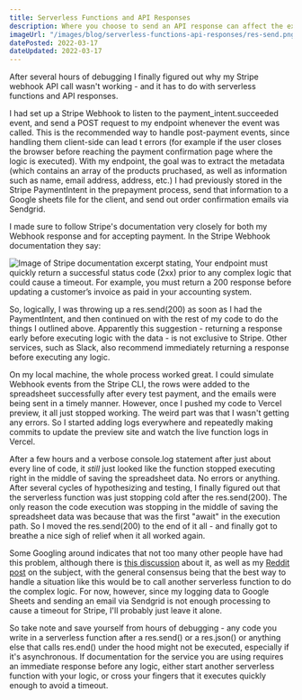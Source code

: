 ---
title: Serverless Functions and API Responses
description: Where you choose to send an API response can affect the execution order of your serverless functions.
imageUrl: "/images/blog/serverless-functions-api-responses/res-send.png"
datePosted: 2022-03-17
dateUpdated: 2022-03-17
---


After several hours of debugging I finally figured out why my Stripe webhook API call wasn't working - and it has to do with serverless functions and API responses. 

I had set up a Stripe Webhook to listen to the payment_intent.succeeded event, and send a POST request to my endpoint whenever the event was called. This is the recommended way to handle post-payment events, since handling them client-side can lead t errors (for example if the user closes the browser before reaching the payment confirmation page where the logic is executed). With my endpoint, the goal was to extract the metadata (which contains an array of the products pruchased, as well as information such as name, email address, address, etc.) I had previously stored in the Stripe PaymentIntent in the prepayment process, send that information to a Google sheets file for the client, and send out order confirmation emails via Sendgrid. 

I made sure to follow Stripe's documentation very closely for both my Webhook response and for accepting payment. In the Stripe Webhook documentation they say:

<Image src={stripeDocs} alt="Image of Stripe documentation excerpt stating, Your endpoint must quickly return a successful status code (2xx) prior to any complex logic that could cause a timeout. For example, you must return a 200 response before updating a customer’s invoice as paid in your accounting system." />

So, logically, I was throwing up a res.send(200) as soon as I had the PaymentIntent, and then continued on with the rest of my code to do the things I outlined above. Apparently this suggestion - returning a response early before executing logic with the data - is not exclusive to Stripe. Other services, such as Slack, also recommend immediately returning a response before executing any logic.

On my local machine, the whole process worked great. I could simulate Webhook events from the Stripe CLI, the rows were added to the spreadsheet successfully after every test payment, and the emails were being sent in a timely manner. However, once I pushed my code to Vercel preview, it all just stopped working. The weird part was that I wasn't getting any errors. So I started adding logs everywhere and repeatedly making commits to update the preview site and watch the live function logs in Vercel.

After a few hours and a verbose console.log statement after just about every line of code, it _still_ just looked like the function stopped executing right in the middle of saving the spreadsheet data. No errors or anything. After several cycles of hypothesizing and testing, I finally figured out that the serverless function was just stopping cold after the res.send(200). The only reason the code execution was stopping in the middle of saving the spreadsheet data was because that was the first "await" in the execution path. So I moved the res.send(200) to the end of it all - and finally got to breathe a nice sigh of relief when it all worked again.  

Some Googling around indicates that not too many other people have had this problem, although there is [this discussion](https://github.com/vercel/next.js/discussions/12573) about it, as well as my [Reddit post](https://www.reddit.com/r/nextjs/comments/tasbhu/serverless_api_functions_stop_executing_after/) on the subject, with the general consensus being that the best way to handle a situation like this would be to call another serverless function to do the complex logic. For now, however, since my logging data to Google Sheets and sending an email via Sendgrid is not enough processing to cause a timeout for Stripe, I'll probably just leave it alone. 

So take note and save yourself from hours of debugging - any code you write in a serverless function after a res.send() or a res.json() or anything else that calls res.end() under the hood might not be executed, especially if it's asynchronous. If documentation for the service you are using requires an immediate response before any logic, either start another serverless function with your logic, or cross your fingers that it executes quickly enough to avoid a timeout.
